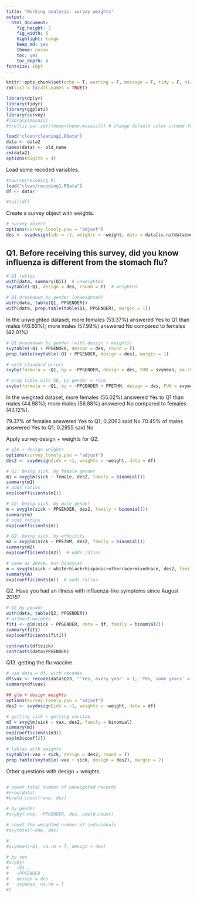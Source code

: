 ```yaml
---
title: "Working analysis: survey weights"
output: 
  html_document:
    fig_height: 3
    fig_width: 5
    highlight: tango
    keep_md: yes
    theme: cosmo
    toc: yes
    toc_depth: 4
fontsize: 10pt
---
```


```r
knitr::opts_chunk$set(echo = T, warning = F, message = F, tidy = F, size = "small")
rm(list = ls(all.names = TRUE))

library(dplyr)
library(tidyr)
library(ggplot2)
library(survey)
#library(mosaic)
#trellis.par.set(theme=theme.mosaic()) # change default color scheme for lattice
```

```r
load("clean/cleaning2.RData")
data <- data2
names(data) <- old_name
rm(data2)
options(digits = 4)
```

Load some recoded variables.

```r
#source(recoding.R)
load("clean/recoding1.RData")
df <- datar

#tail(df)
```

Create a survey object with weights.

```r
# survey object
options(survey.lonely.psu = "adjust")
des <- svydesign(ids = ~1, weights = ~weight, data = data[is.na(data$weight) == F, ])

```


## Q1. Before receiving this survey, did you know influenza is different from the stomach flu?

```r
# Q1 tables
with(data, summary(Q1))  # unweighted
svytable(~Q1, design = des, round = T)  # weighted

# Q1 breakdown by gender (unweighted)
with(data, table(Q1, PPGENDER))
with(data, prop.table(table(Q1, PPGENDER), margin = 1))
```

In the unweighted dataset, more females (53.37%) answered Yes to Q1 than males (46.63%); more males (57.99%) answered No compared to females (42.01%)

```r
# Q1 breakdown by gender (with design + weights)
svytable(~Q1 + PPGENDER, design = des, round = T)
prop.table(svytable(~Q1 + PPGENDER, design = des), margin = 1)

# with standard errors
svyby(formula = ~Q1, by = ~PPGENDER, design = des, FUN = svymean, na.rm = T)

# prop table with SE, by gender + race
svyby(formula = ~Q1, by = ~PPGENDER + PPETHM, design = des, FUN = svymean, na.rm = T)
```

In the weighted dataset, more females (55.02%) answered Yes to Q1 than males (44.98%); more males (56.88%) answered No compared to females (43.12%).

79.37% of females answered Yes to Q1; 0.2063 said No
70.45% of males answered Yes to Q1; 0.2955 said No


Apply survey design + weights for Q2.

```r
# glm + design weights
options(survey.lonely.psu = "adjust")
des2 <- svydesign(ids = ~1, weights = ~weight, data = df)

# Q2: being sick, by female gender
m1 = svyglm(sick ~ female, des2, family = binomial())
summary(m1)
# odds ratios
exp(coefficients(m1))

# Q2: being sick, by male gender
m = svyglm(sick ~ PPGENDER, des2, family = binomial())
summary(m)
# odds ratios
exp(coefficients(m))

# Q2: being sick, by ethnicity
m2 = svyglm(sick ~ PPETHM, des2, family = binomial())
summary(m2)
exp(coefficients(m2))  # odds ratios

# same as above, but binomial
m = svyglm(sick ~ white+black+hispanic+otherrace+mixedrace, des2, family = binomial())
summary(m)
exp(coefficients(m))  # oods ratios

```

Q2. Have you had an illness with influenza-like symptoms since August 2015?

```r
# Q2 by gender
with(data, table(Q2, PPGENDER))
# without weights
fit1 <- glm(sick ~ PPGENDER, data = df, family = binomial())
summary(fit1)
exp(coefficients(fit1))

contrasts(df$sick)
contrasts(data$PPGENDER)
```

Q13. getting the flu vaccine

```r
# use data = df, with recodes
df$vax <- recode(data$Q13, "'Yes, every year' = 1; 'Yes, some years' = 1; NA = NA; else = 0")
summary(df$vax)

## glm + design weights
options(survey.lonely.psu = "adjust")
des2 <- svydesign(ids = ~1, weights = ~weight, data = df)

# getting sick ~ getting vaccine
m3 = svyglm(sick ~ vax, des2, family = binomial)
summary(m3)
exp(coefficients(m3))
exp(m3$coef[2])

# tables with weights
svytable(~vax + sick, design = des2, round = T)
prop.table(svytable(~vax + sick, design = des2), margin = 2)


```

Other questions with design + weights.

```r





```


```r
# count total number of unweighted records
#nrow(data)
#unwtd.count(~one, des)

# by gender
#svyby(~one, ~PPGENDER, des, unwtd.count)

# count the weighted number of individuals
#svytotal(~one, des)

#
#svymean(~Q1, na.rm = T, design = des)

# by sex
#svyby(
#	~Q1 ,
#	~PPGENDER ,
#	design = des ,
#	svymean, na.rm = T
#)

```



